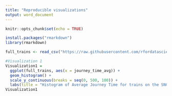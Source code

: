 ---
title: "Reproducible visualizations"
output: word_document
---

```{r setup, include=FALSE}
knitr::opts_chunk$set(echo = TRUE)

install.packages("rmarkdown")
library(rmarkdown)

```



```{r}
full_trains <- read_csv("https://raw.githubusercontent.com/rfordatascience/tidytuesday/master/data/2019/2019-02-26/full_trains.csv")

```

```{r}
#Visualization 1
Visualization1 =
  ggplot(full_trains, aes(x = journey_time_avg)) +
  geom_histogram() +
  scale_y_continuous(breaks = seq(0, 500, 100)) +
  labs(title = "Histogram of Average Journey Time for trains on the SNCF Network", x = "Journey Time (mins.)", y = "Number of instances")
Visualization1


```



